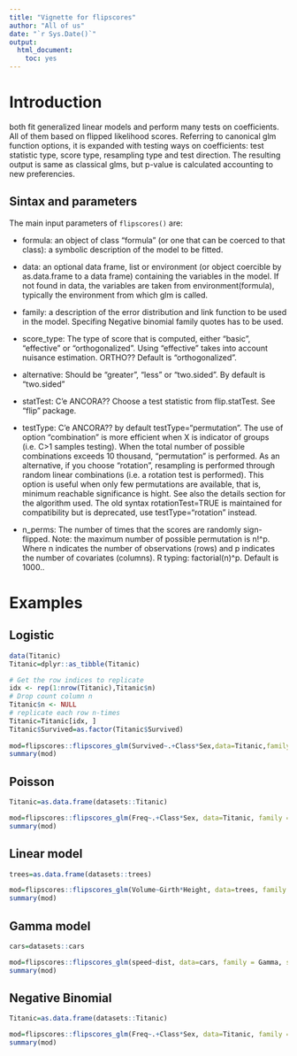 ---
title: "Vignette for flipscores"
author: "All of us"
date: "`r Sys.Date()`"
output: 
  html_document: 
    toc: yes
---

# Introduction

both fit generalized linear models and perform many tests on coefficients.
All of them based on flipped likelihood scores. Referring to canonical glm function options,
it is expanded with testing ways on coefficients: test statistic type, score type,
resampling type and test direction. The resulting output is same as classical glms,
but p-value is calculated accounting to new preferencies.

## Sintax and parameters

The main input parameters of `flipscores()` are:   

- formula: an object of class "formula" (or one that can be coerced to that class): a symbolic description of the model to be fitted.
- data: an optional data frame, list or environment (or object coercible by as.data.frame to a data frame)
containing the variables in the model. If not found in data, the variables are taken from environment(formula),
typically the environment from which glm is called.
- family: a description of the error distribution and link function to be used in the model. Specifing Negative binomial family quotes has to be used.
- score_type: The type of score that is computed, either "basic", "effective" or "orthogonalized". Using "effective" takes into account nuisance estimation. ORTHO?? Default is "orthogonalized".
- alternative: Should be "greater", "less" or "two.sided". By default is "two.sided"

- statTest: C'e ANCORA?? Choose a test statistic from flip.statTest. See "flip" package.
- testType: C'e ANCORA?? by default testType="permutation". The use of option "combination" is more efficient when
X is indicator of groups (i.e. C>1 samples testing). When the total number of possible combinations exceeds 10 thousand,
"permutation" is performed. As an alternative, if you choose "rotation", resampling is performed through random linear
combinations (i.e. a rotation test is performed). This option is useful when only few permutations are available, that is,
minimum reachable significance is hight. See also the details section for the algorithm used. The old syntax rotationTest=TRUE
is maintained for compatibility but is deprecated, use testType="rotation" instead.

- n_perms: The number of times that the scores are randomly sign-flipped. Note: the maximum number of possible permutation is n!^p.
Where n indicates the number of observations (rows) and p indicates the number of
covariates (columns). R typing: factorial(n)^p. Default is 1000..

# Examples

## Logistic 
 
```{r}

data(Titanic)
Titanic=dplyr::as_tibble(Titanic)

# Get the row indices to replicate
idx <- rep(1:nrow(Titanic),Titanic$n)
# Drop count column n
Titanic$n <- NULL
# replicate each row n-times
Titanic=Titanic[idx, ]
Titanic$Survived=as.factor(Titanic$Survived)
  
mod=flipscores::flipscores_glm(Survived~.+Class*Sex,data=Titanic,family = binomial,score_type = "basic")
summary(mod)
```

## Poisson 
 
```{r}

Titanic=as.data.frame(datasets::Titanic)

mod=flipscores::flipscores_glm(Freq~.+Class*Sex, data=Titanic, family = poisson, score_type = "basic")
summary(mod)
```

## Linear model 
 
```{r}

trees=as.data.frame(datasets::trees)

mod=flipscores::flipscores_glm(Volume~Girth*Height, data=trees, family = gaussian, score_type = "basic")
summary(mod)
```

## Gamma model 
 
```{r}

cars=datasets::cars

mod=flipscores::flipscores_glm(speed~dist, data=cars, family = Gamma, score_type = "ortho")
summary(mod)
```

## Negative Binomial 
 
```{r}
Titanic=as.data.frame(datasets::Titanic)

mod=flipscores::flipscores_glm(Freq~.+Class*Sex, data=Titanic, family = "negbinom", score_type = "basic")
summary(mod)
```
